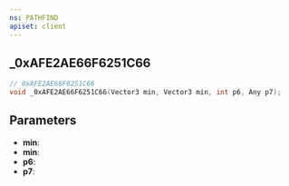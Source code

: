 ```yaml
---
ns: PATHFIND
apiset: client
---
```

## _0xAFE2AE66F6251C66

```c
// 0xAFE2AE66F6251C66
void _0xAFE2AE66F6251C66(Vector3 min, Vector3 min, int p6, Any p7);
```


## Parameters
* **min**:
* **min**:
* **p6**:
* **p7**: